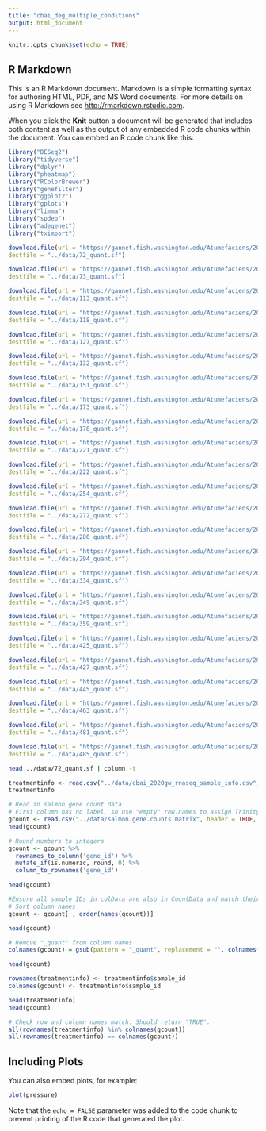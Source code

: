 ```yaml
---
title: "cbai_deg_multiple_conditions"
output: html_document
---
```


```r
knitr::opts_chunk$set(echo = TRUE)
```

## R Markdown

This is an R Markdown document. Markdown is a simple formatting syntax for authoring HTML, PDF, and MS Word documents. For more details on using R Markdown see <http://rmarkdown.rstudio.com>.

When you click the **Knit** button a document will be generated that includes both content as well as the output of any embedded R code chunks within the document. You can embed an R code chunk like this:

```r
library("DESeq2")
library("tidyverse")
library("dplyr")
library("pheatmap")
library("RColorBrewer")
library("genefilter")
library("ggplot2")
library("gplots")
library("limma")
library("spdep") 
library("adegenet")
library("tximport")
```

```r
download.file(url = "https://gannet.fish.washington.edu/Atumefaciens/20200429_cbai_salmon_2020GW_transcript_abundances/72_quant/quant.sf",
destfile = "../data/72_quant.sf")

download.file(url = "https://gannet.fish.washington.edu/Atumefaciens/20200429_cbai_salmon_2020GW_transcript_abundances/73_quant/quant.sf",
destfile = "../data/73_quant.sf")

download.file(url = "https://gannet.fish.washington.edu/Atumefaciens/20200429_cbai_salmon_2020GW_transcript_abundances/113_quant/quant.sf",
destfile = "../data/113_quant.sf")

download.file(url = "https://gannet.fish.washington.edu/Atumefaciens/20200429_cbai_salmon_2020GW_transcript_abundances/118_quant/quant.sf",
destfile = "../data/118_quant.sf")

download.file(url = "https://gannet.fish.washington.edu/Atumefaciens/20200429_cbai_salmon_2020GW_transcript_abundances/127_quant/quant.sf",
destfile = "../data/127_quant.sf")

download.file(url = "https://gannet.fish.washington.edu/Atumefaciens/20200429_cbai_salmon_2020GW_transcript_abundances/132_quant/quant.sf",
destfile = "../data/132_quant.sf")

download.file(url = "https://gannet.fish.washington.edu/Atumefaciens/20200429_cbai_salmon_2020GW_transcript_abundances/151_quant/quant.sf",
destfile = "../data/151_quant.sf")

download.file(url = "https://gannet.fish.washington.edu/Atumefaciens/20200429_cbai_salmon_2020GW_transcript_abundances/173_quant/quant.sf",
destfile = "../data/173_quant.sf")

download.file(url = "https://gannet.fish.washington.edu/Atumefaciens/20200429_cbai_salmon_2020GW_transcript_abundances/178_quant/quant.sf",
destfile = "../data/178_quant.sf")

download.file(url = "https://gannet.fish.washington.edu/Atumefaciens/20200429_cbai_salmon_2020GW_transcript_abundances/221_quant/quant.sf",
destfile = "../data/221_quant.sf")

download.file(url = "https://gannet.fish.washington.edu/Atumefaciens/20200429_cbai_salmon_2020GW_transcript_abundances/222_quant/quant.sf",
destfile = "../data/222_quant.sf")

download.file(url = "https://gannet.fish.washington.edu/Atumefaciens/20200429_cbai_salmon_2020GW_transcript_abundances/254_quant/quant.sf",
destfile = "../data/254_quant.sf")

download.file(url = "https://gannet.fish.washington.edu/Atumefaciens/20200429_cbai_salmon_2020GW_transcript_abundances/272_quant/quant.sf",
destfile = "../data/272_quant.sf")

download.file(url = "https://gannet.fish.washington.edu/Atumefaciens/20200429_cbai_salmon_2020GW_transcript_abundances/280_quant/quant.sf",
destfile = "../data/280_quant.sf")

download.file(url = "https://gannet.fish.washington.edu/Atumefaciens/20200429_cbai_salmon_2020GW_transcript_abundances/294_quant/quant.sf",
destfile = "../data/294_quant.sf")

download.file(url = "https://gannet.fish.washington.edu/Atumefaciens/20200429_cbai_salmon_2020GW_transcript_abundances/334_quant/quant.sf",
destfile = "../data/334_quant.sf")

download.file(url = "https://gannet.fish.washington.edu/Atumefaciens/20200429_cbai_salmon_2020GW_transcript_abundances/349_quant/quant.sf",
destfile = "../data/349_quant.sf")

download.file(url = "https://gannet.fish.washington.edu/Atumefaciens/20200429_cbai_salmon_2020GW_transcript_abundances/359_quant/quant.sf",
destfile = "../data/359_quant.sf")

download.file(url = "https://gannet.fish.washington.edu/Atumefaciens/20200429_cbai_salmon_2020GW_transcript_abundances/425_quant/quant.sf",
destfile = "../data/425_quant.sf")

download.file(url = "https://gannet.fish.washington.edu/Atumefaciens/20200429_cbai_salmon_2020GW_transcript_abundances/427_quant/quant.sf",
destfile = "../data/427_quant.sf")

download.file(url = "https://gannet.fish.washington.edu/Atumefaciens/20200429_cbai_salmon_2020GW_transcript_abundances/445_quant/quant.sf",
destfile = "../data/445_quant.sf")

download.file(url = "https://gannet.fish.washington.edu/Atumefaciens/20200429_cbai_salmon_2020GW_transcript_abundances/463_quant/quant.sf",
destfile = "../data/463_quant.sf")

download.file(url = "https://gannet.fish.washington.edu/Atumefaciens/20200429_cbai_salmon_2020GW_transcript_abundances/481_quant/quant.sf",
destfile = "../data/481_quant.sf")

download.file(url = "https://gannet.fish.washington.edu/Atumefaciens/20200429_cbai_salmon_2020GW_transcript_abundances/485_quant/quant.sf",
destfile = "../data/485_quant.sf")

```

```bash
head ../data/72_quant.sf | column -t
```
```r
treatmentinfo <- read.csv("../data/cbai_2020gw_rnaseq_sample_info.csv", header = TRUE, sep = ",")
treatmentinfo
```



```r
# Read in salmon gene count data
# First column has no label, so use "empty" row.names to assign Trinity gene IDs to row names
gcount <- read.csv("../data/salmon.gene.counts.matrix", header = TRUE, row.names = "", check.names = FALSE, sep = "\t")
head(gcount)

# Round numbers to integers
gcount <- gcount %>% 
  rownames_to_column('gene_id') %>% 
  mutate_if(is.numeric, round, 0) %>% 
  column_to_rownames('gene_id')

head(gcount)
```




```r
#Ensure all sample IDs in colData are also in CountData and match their orders
# Sort column names
gcount <- gcount[ , order(names(gcount))]

head(gcount)

# Remove "_quant" from column names
colnames(gcount) = gsub(pattern = "_quant", replacement = "", colnames(gcount))

head(gcount)

rownames(treatmentinfo) <- treatmentinfo$sample_id
colnames(gcount) <- treatmentinfo$sample_id

head(treatmentinfo)
head(gcount)

# Check row and column names match. Should return "TRUE".
all(rownames(treatmentinfo) %in% colnames(gcount))
all(rownames(treatmentinfo) == colnames(gcount))
```





## Including Plots

You can also embed plots, for example:

```r
plot(pressure)
```

Note that the `echo = FALSE` parameter was added to the code chunk to prevent printing of the R code that generated the plot.
